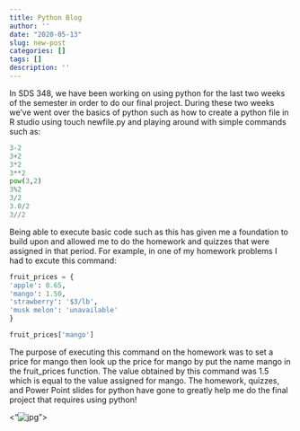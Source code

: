 ```yaml
---
title: Python Blog
author: ''
date: "2020-05-13"
slug: new-post
categories: []
tags: []
description: ''
---
```

In SDS 348, we have been working on using python for the last two weeks of the semester in order to do our final project. During these two weeks we've went over the basics of python such as how to create a python file in R studio using touch newfile.py and playing around with simple commands such as:
```python
3-2
3+2
3*2
3**2
pow(3,2)
3%2 
3/2
3.0/2 
3//2 
```
Being able to execute basic code such as this has given me a foundation to build upon and allowed me to do the homework and quizzes that were assigned in that period. For example, in one of my homework problems I had to excute this command:
```python
fruit_prices = {
'apple': 0.65,
'mango': 1.50,
'strawberry': '$3/lb',
'musk melon': 'unavailable'
}

fruit_prices['mango']
```
The purpose of executing this command on the homework was to set a price for mango then look up the price for mango by put the name mango in the fruit_prices function. The value obtained by this command was 1.5 which is equal to the value assigned for mango. The homework, quizzes, and Power Point slides for python have gone to greatly help me do the final project that requires using python! 

<"![jpg](/blog/2020-05-13-blog_files/IMG_1267.jpg)">